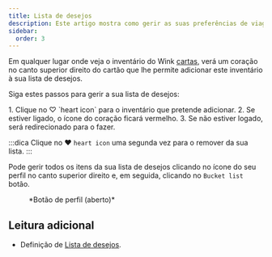 ```yaml
---
title: Lista de desejos
description: Este artigo mostra como gerir as suas preferências de viagem no Wink
sidebar:
  order: 3
---
```


Em qualquer lugar onde veja o inventário do Wink [cartas](/studio/cards), verá um coração no canto superior direito do cartão que lhe permite adicionar este inventário à sua lista de desejos.

Siga estes passos para gerir a sua lista de desejos:

<Steps>
  1. Clique no ♡ `heart icon` para o inventário que pretende adicionar.
  2. Se estiver ligado, o ícone do coração ficará vermelho.
  3. Se não estiver logado, será redirecionado para o fazer.
</Steps>


:::dica
Clique no ♥️ `heart icon` uma segunda vez para o remover da sua lista.
:::

Pode gerir todos os itens da sua lista de desejos clicando no ícone do seu perfil no canto superior direito e, em seguida, clicando no `Bucket list` botão.

<figure>
  <CloudinaryImage width="350" height="404" resize="scale" quality="best" alt="Botão de conta quando autenticado" src="academy/account-button-auth-open" errorImage="noimage_opaque_nyrtl0.png" />

  <figcaption>*Botão de perfil (aberto)*</figcaption>
</figure>


## Leitura adicional

* Definição de [Lista de desejos](https://en.wikipedia.org/wiki/Bucket_list).

